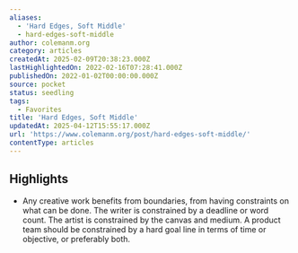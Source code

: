 ```yaml
---
aliases:
  - 'Hard Edges, Soft Middle'
  - hard-edges-soft-middle
author: colemanm.org
category: articles
createdAt: 2025-02-09T20:38:23.000Z
lastHighlightedOn: 2022-02-16T07:28:41.000Z
publishedOn: 2022-01-02T00:00:00.000Z
source: pocket
status: seedling
tags:
  - Favorites
title: 'Hard Edges, Soft Middle'
updatedAt: 2025-04-12T15:55:17.000Z
url: 'https://www.colemanm.org/post/hard-edges-soft-middle/'
contentType: articles
---
```

## Highlights

- Any creative work benefits from boundaries, from having constraints on what can be done. The writer is constrained by a deadline or word count. The artist is constrained by the canvas and medium. A product team should be constrained by a hard goal line in terms of time or objective, or preferably both.
